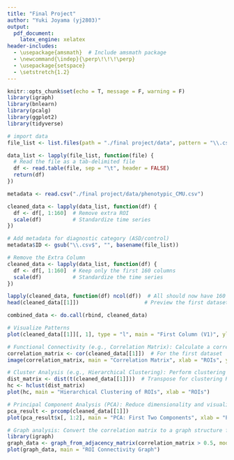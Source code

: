 ```yaml
---
title: "Final Project"
author: "Yuki Joyama (yj2803)"
output: 
  pdf_document:
    latex_engine: xelatex
header-includes:
  - \usepackage{amsmath}  # Include amsmath package
  - \newcommand{\indep}{\perp\!\!\!\perp}
  - \usepackage{setspace}
  - \setstretch{1.2}
---
```


```r
knitr::opts_chunk$set(echo = T, message = F, warning = F)
library(igraph)
library(bnlearn)
library(pcalg)
library(ggplot2)
library(tidyverse)
```

```r
# import data
file_list <- list.files(path = "./final project/data", pattern = "\\.csv$", full.names = TRUE)

data_list <- lapply(file_list, function(file) {
  # Read the file as a tab-delimited file
  df <- read.table(file, sep = "\t", header = FALSE)
  return(df)
})

metadata <- read.csv("./final project/data/phenotypic_CMU.csv")

cleaned_data <- lapply(data_list, function(df) {
  df <- df[, 1:160]  # Remove extra ROI
  scale(df)          # Standardize time series
})

# Add metadata for diagnostic category (ASD/control)
metadata$ID <- gsub("\\.csv$", "", basename(file_list))

# Remove the Extra Column
cleaned_data <- lapply(data_list, function(df) {
  df <- df[, 1:160]  # Keep only the first 160 columns
  scale(df)          # Standardize the time series
})

lapply(cleaned_data, function(df) ncol(df))  # All should now have 160 columns
head(cleaned_data[[1]])                     # Preview the first dataset

combined_data <- do.call(rbind, cleaned_data)
```

```r
# Visualize Patterns
plot(cleaned_data[[1]][, 1], type = "l", main = "First Column (V1)", ylab = "Standardized Value", xlab = "Observations")

# Functional Connectivity (e.g., Correlation Matrix): Calculate a correlation matrix to study relationships between ROI time series
correlation_matrix <- cor(cleaned_data[[1]])  # For the first dataset
image(correlation_matrix, main = "Correlation Matrix", xlab = "ROIs", ylab = "ROIs")

# Cluster Analysis (e.g., Hierarchical Clustering): Perform clustering to identify patterns across ROIs
dist_matrix <- dist(t(cleaned_data[[1]]))  # Transpose for clustering ROIs
hc <- hclust(dist_matrix)
plot(hc, main = "Hierarchical Clustering of ROIs", xlab = "ROIs")

# Principal Component Analysis (PCA): Reduce dimensionality and visualize key components
pca_result <- prcomp(cleaned_data[[1]])
plot(pca_result$x[, 1:2], main = "PCA: First Two Components", xlab = "PC1", ylab = "PC2")

# Graph analysis: Convert the correlation matrix to a graph structure for advanced connectivity analysis
library(igraph)
graph_data <- graph_from_adjacency_matrix(correlation_matrix > 0.5, mode = "undirected")
plot(graph_data, main = "ROI Connectivity Graph")
```

